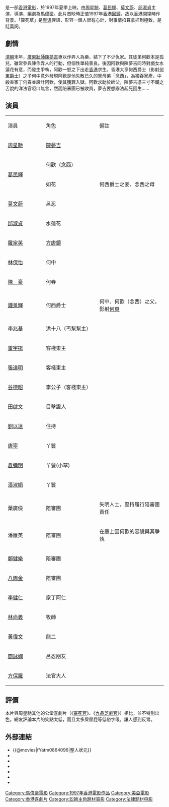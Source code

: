 {{noteTA
|}}
{{Infobox Film
| name           = 算死草
| original_name  = ''{{lang|en|Lawyer Lawyer}}''
| image          = 
| caption        = 
| director       = [[馬偉豪|馬偉豪]]
| producer       = 馬偉豪
| producer_2     = 馮鳳珍
| writer         = 馬偉豪、黃浩華
| starring       = [[周星馳|周星馳]]<br>[[葛民輝|葛民輝]]<br>[[莫文蔚|莫文蔚]]<br>[[邱淑貞|邱淑貞]]<br>[[林保怡|林保怡]]
| music          = 羅堅
| cinematography = 張文寶（[[香港專業電影攝影師學會|HKSC]]）
| editing        = 張嘉輝、[[鄺志良|鄺志良]]
| studio         = 美亞電影<br>天下電影製作有限公司
| distributor    = 金馬娛樂有限公司
| released       = {{HK}}：{{film date|1997|8|1}}<br>{{TWN}}：{{film date|1997|8|22}}
| runtime        = 86 分鐘
| country        = {{HK}}
| awards         = 
| language       = [[粤语|粤语]]<br/>[[英文|英文]]
| budget         = 
| gross          = {{HK}}：HK$ 27,163,795<br/>{{TWN}}：NT$ 4,498,090
| preceded_by    = 
| followed_by    = 
| amg_id         = 
| imdb_id        = tt0133059
| hk_name        = 算死草
| tw_name        = 整人狀元
| rate           = {{HK}} II B
}}
{{engname|《算死草》|''Lawyer Lawyer''}}是一部[[香港電影|香港電影]]，於1997年夏季上映。由[[周星馳|周星馳]]、[[葛民輝|葛民輝]]、[[莫文蔚|莫文蔚]]、[[邱淑貞|邱淑貞]]主演，導演、編劇為[[馬偉豪|馬偉豪]]。此片首映時正值1997年[[香港回歸|香港回歸]]，故以[[香港開埠|香港開埠]]時作背景。「算死草」是[[粤语|粤语]]俚語，形容一個人很有心計，對事情掐算拿捏到極致，是貶義詞。

==劇情==
[[清朝|清朝]]末年，[[广东省|廣東]][[狀師|狀師]][[陳夢吉|陳夢吉]]專以作弄人為樂，結下了不少仇家。其徒弟何歡本是孤兒，雖常參與陳作弄人的行動，但個性單純善良。後因阿歡與陳夢吉同時對戲女水蓮花有意，而發生爭執，阿歡一怒之下出走[[香港|香港]]求生。香港大亨何西爵士（影射[[何東|何東]][[爵士|爵士]]）之子何中意外發現阿歡是他失散已久的異母弟「念西」，為獨吞家產，中殺害家丁何春並設計阿歡，使其獲罪入獄。阿歡求助於師父，陳夢吉憑三寸不爛之舌說的洋法官啞口無言，然而陪審團已被收買，夢吉要想辦法起死回生......

==演員==
{|class="wikitable" style="width:60%"
|- style="background:cornflowerblue; color:white" align=center
|style="width:8%"|演員
|style="width:12%"|角色
|style="width:15%"|備註
|-
|[[周星馳|周星馳]] || [[陳夢吉|陳夢吉]] 
|
|-
| rowspan="2" |[[葛民輝|葛民輝]] ||  何歡（念西）
|
|-
|如花
|何西爵士之妾、念西之母
|-
|[[莫文蔚|莫文蔚]]||  呂忍
|
|-
|[[邱淑貞|邱淑貞]]||  水蓮花
|
|-
|[[羅家英|羅家英]]||  [[方唐鏡|方唐鏡]]
|
|-
|[[林保怡|林保怡]]||  何中
|
|-
|[[陳豪_(演員)|陳　豪]]||  何春
|
|-
|[[鍾景輝|鍾景輝]]||  何西爵士
|何中、何歡（念西）之父，影射[[何東|何東]]
|-
|[[李兆基_(演员)|李兆基]]|| 洪十八（丐幫幫主）
|
|-
|[[雷宇揚|雷宇揚]]|| 客棧東主
|
|-
|[[張達明_(演員)|張達明]]|| 客棧東主
|
|-
|[[谷德昭|谷德昭]]|| 李公子（客棧東主）
|
|-
|[[田啟文|田啟文]]|| 目擊證人
|
|-
|[[劉以達|劉以達]]|| 住持
|
|-
|[[唐寧_(香港)|唐寧]]|| 丫鬟
|
|-
|[[袁彌明|袁彌明]]|| 丫鬟(小草)
|
|-
|[[潘淑娟|潘淑娟]]|| 丫鬟
|
|-
|葉廣儉
|陪審團
|失明人士，堅持履行陪審團責任
|-
|潘雁英
|陪審團
|在庭上因何歡的容貌與其爭執
|-
|[[鄭健樂|鄭健樂]]|| 陪審團
|
|-
|[[八両金|八両金]]|| 陪審團
|
|-
|[[李健仁|李健仁]]|| 家丁阿仁
|
|-
|[[林尚義|林尚義]]|| 牧師
|
|-
|[[黃偉文|黃偉文]] || 龍二
|
|-
|[[簡詠嫻|簡詠嫻]] || 呂忍朋友
|
|-
|[[方保羅|方保羅]] || 法官大人
|
|}

==評價==
本片與周星馳其他的公堂喜劇片（《[[審死官_(1992年電影)|審死官]]》、《[[九品芝麻官|九品芝麻官]]》）相比，並不特別出色。網友評論本片的笑點太低，而且太多屎尿屁等低俗字哏，讓人感到反胃。

==外部連結==
*{{@movies|fYatm0864096|整人狀元}}
*{{douban}}
*{{Mtime|11902}}
*{{Amg movie|179433}}
*{{rotten-tomatoes|lawyer_lawyer}}
*{{hkmdb title|8285}}
*{{imdb title|0133059}}

{{周星馳}}
{{莫文蔚}}

[[Category:馬偉豪電影|Category:馬偉豪電影]]
[[Category:1997年香港電影作品|Category:1997年香港電影作品]]
[[Category:美亞電影|Category:美亞電影]]
[[Category:香港喜劇片|Category:香港喜劇片]]
[[Category:訟師主角題材電影|Category:訟師主角題材電影]]
[[Category:法律题材电影|Category:法律题材电影]]